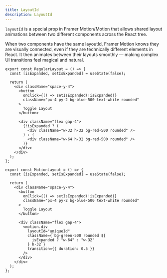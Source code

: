 ```yaml
---
title: LayoutId
description: LayoutId
---
```



`layoutId` is a special prop in Framer Motion/Motion that allows shared layout animations between two different components across the React tree.

When two components have the same layoutId, Framer Motion knows they are visually connected, even if they are technically different elements in React.
It then animates between their layouts smoothly — making complex UI transitions feel magical and natural.

<LayoutIdDemo/>

```tsx
export const RegularLayout = () => {
  const [isExpanded, setIsExpanded] = useState(false);

  return (
    <div className="space-y-4">
      <button
        onClick={() => setIsExpanded(!isExpanded)}
        className="px-4 py-2 bg-blue-500 text-white rounded"
      >
        Toggle Layout
      </button>

      <div className="flex gap-4">
        {!isExpanded ? (
          <div className="w-32 h-32 bg-red-500 rounded" />
        ) : (
          <div className="w-64 h-32 bg-red-500 rounded" />
        )}
      </div>
    </div>
  );
};
```

```tsx
export const MotionLayout = () => {
  const [isExpanded, setIsExpanded] = useState(false);

  return (
    <div className="space-y-4">
      <button
        onClick={() => setIsExpanded(!isExpanded)}
        className="px-4 py-2 bg-blue-500 text-white rounded"
      >
        Toggle Layout
      </button>

      <div className="flex gap-4">
        <motion.div
          layoutId="uniqueId"
          className={`bg-green-500 rounded ${
            isExpanded ? "w-64" : "w-32"
          } h-32`}
          transition={{ duration: 0.5 }}
        />
      </div>
    </div>
  );
};
```